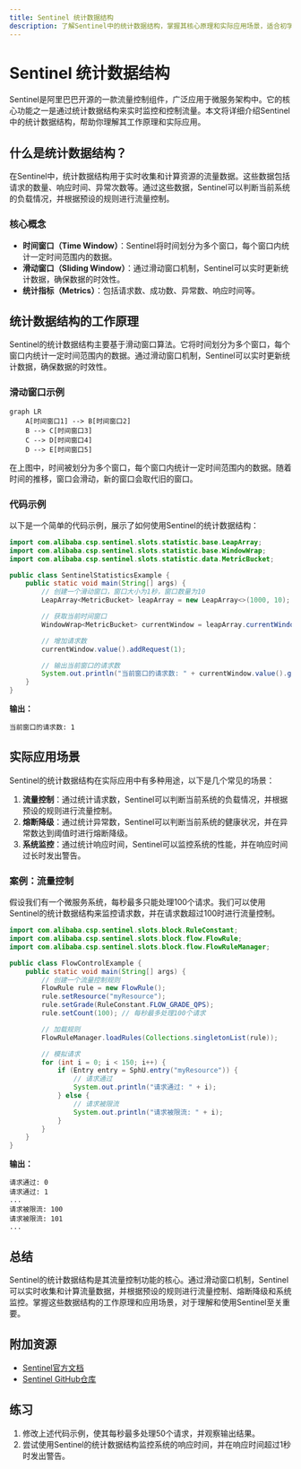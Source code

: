 ```yaml
---
title: Sentinel 统计数据结构
description: 了解Sentinel中的统计数据结构，掌握其核心原理和实际应用场景，适合初学者学习。
---
```


# Sentinel 统计数据结构

Sentinel是阿里巴巴开源的一款流量控制组件，广泛应用于微服务架构中。它的核心功能之一是通过统计数据结构来实时监控和控制流量。本文将详细介绍Sentinel中的统计数据结构，帮助你理解其工作原理和实际应用。

## 什么是统计数据结构？

在Sentinel中，统计数据结构用于实时收集和计算资源的流量数据。这些数据包括请求的数量、响应时间、异常次数等。通过这些数据，Sentinel可以判断当前系统的负载情况，并根据预设的规则进行流量控制。

### 核心概念

- **时间窗口（Time Window）**：Sentinel将时间划分为多个窗口，每个窗口内统计一定时间范围内的数据。
- **滑动窗口（Sliding Window）**：通过滑动窗口机制，Sentinel可以实时更新统计数据，确保数据的时效性。
- **统计指标（Metrics）**：包括请求数、成功数、异常数、响应时间等。

## 统计数据结构的工作原理

Sentinel的统计数据结构主要基于滑动窗口算法。它将时间划分为多个窗口，每个窗口内统计一定时间范围内的数据。通过滑动窗口机制，Sentinel可以实时更新统计数据，确保数据的时效性。

### 滑动窗口示例

```mermaid
graph LR
    A[时间窗口1] --> B[时间窗口2]
    B --> C[时间窗口3]
    C --> D[时间窗口4]
    D --> E[时间窗口5]
```

在上图中，时间被划分为多个窗口，每个窗口内统计一定时间范围内的数据。随着时间的推移，窗口会滑动，新的窗口会取代旧的窗口。

### 代码示例

以下是一个简单的代码示例，展示了如何使用Sentinel的统计数据结构：

```java
import com.alibaba.csp.sentinel.slots.statistic.base.LeapArray;
import com.alibaba.csp.sentinel.slots.statistic.base.WindowWrap;
import com.alibaba.csp.sentinel.slots.statistic.data.MetricBucket;

public class SentinelStatisticsExample {
    public static void main(String[] args) {
        // 创建一个滑动窗口，窗口大小为1秒，窗口数量为10
        LeapArray<MetricBucket> leapArray = new LeapArray<>(1000, 10);

        // 获取当前时间窗口
        WindowWrap<MetricBucket> currentWindow = leapArray.currentWindow();

        // 增加请求数
        currentWindow.value().addRequest(1);

        // 输出当前窗口的请求数
        System.out.println("当前窗口的请求数: " + currentWindow.value().getRequest());
    }
}
```

**输出：**
```
当前窗口的请求数: 1
```

## 实际应用场景

Sentinel的统计数据结构在实际应用中有多种用途，以下是几个常见的场景：

1. **流量控制**：通过统计请求数，Sentinel可以判断当前系统的负载情况，并根据预设的规则进行流量控制。
2. **熔断降级**：通过统计异常数，Sentinel可以判断当前系统的健康状况，并在异常数达到阈值时进行熔断降级。
3. **系统监控**：通过统计响应时间，Sentinel可以监控系统的性能，并在响应时间过长时发出警告。

### 案例：流量控制

假设我们有一个微服务系统，每秒最多只能处理100个请求。我们可以使用Sentinel的统计数据结构来监控请求数，并在请求数超过100时进行流量控制。

```java
import com.alibaba.csp.sentinel.slots.block.RuleConstant;
import com.alibaba.csp.sentinel.slots.block.flow.FlowRule;
import com.alibaba.csp.sentinel.slots.block.flow.FlowRuleManager;

public class FlowControlExample {
    public static void main(String[] args) {
        // 创建一个流量控制规则
        FlowRule rule = new FlowRule();
        rule.setResource("myResource");
        rule.setGrade(RuleConstant.FLOW_GRADE_QPS);
        rule.setCount(100); // 每秒最多处理100个请求

        // 加载规则
        FlowRuleManager.loadRules(Collections.singletonList(rule));

        // 模拟请求
        for (int i = 0; i < 150; i++) {
            if (Entry entry = SphU.entry("myResource")) {
                // 请求通过
                System.out.println("请求通过: " + i);
            } else {
                // 请求被限流
                System.out.println("请求被限流: " + i);
            }
        }
    }
}
```

**输出：**
```
请求通过: 0
请求通过: 1
...
请求被限流: 100
请求被限流: 101
...
```

## 总结

Sentinel的统计数据结构是其流量控制功能的核心。通过滑动窗口机制，Sentinel可以实时收集和计算流量数据，并根据预设的规则进行流量控制、熔断降级和系统监控。掌握这些数据结构的工作原理和应用场景，对于理解和使用Sentinel至关重要。

## 附加资源

- [Sentinel官方文档](https://sentinelguard.io/zh-cn/docs/introduction.html)
- [Sentinel GitHub仓库](https://github.com/alibaba/Sentinel)

## 练习

1. 修改上述代码示例，使其每秒最多处理50个请求，并观察输出结果。
2. 尝试使用Sentinel的统计数据结构监控系统的响应时间，并在响应时间超过1秒时发出警告。
